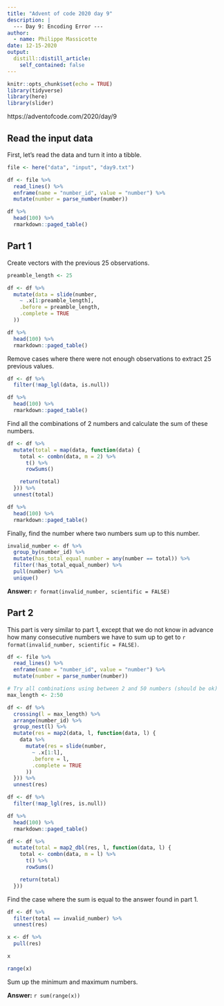 ```yaml
---
title: "Advent of code 2020 day 9"
description: |
  --- Day 9: Encoding Error ---
author:
  - name: Philippe Massicotte
date: 12-15-2020
output:
  distill::distill_article:
    self_contained: false
---
```



```r
knitr::opts_chunk$set(echo = TRUE)
library(tidyverse)
library(here)
library(slider)
```

https://adventofcode.com/2020/day/9

## Read the input data

First, let's read the data and turn it into a tibble.

```r
file <- here("data", "input", "day9.txt")

df <- file %>%
  read_lines() %>%
  enframe(name = "number_id", value = "number") %>%
  mutate(number = parse_number(number))

df %>%
  head(100) %>% 
  rmarkdown::paged_table()
```

## Part 1

Create vectors with the previous 25 observations.

```r

preamble_length <- 25

df <- df %>%
  mutate(data = slide(number,
    ~ .x[1:preamble_length],
    .before = preamble_length,
    .complete = TRUE
  ))

df %>%
  head(100) %>% 
  rmarkdown::paged_table()
```

Remove cases where there were not enough observations to extract 25 previous values.

```r
df <- df %>%
  filter(!map_lgl(data, is.null))

df %>% 
  head(100) %>% 
  rmarkdown::paged_table()
```

Find all the combinations of 2 numbers and calculate the sum of these numbers.

```r
df <- df %>%
  mutate(total = map(data, function(data) {
    total <- combn(data, m = 2) %>%
      t() %>%
      rowSums()

    return(total)
  })) %>%
  unnest(total)

df %>% 
  head(100) %>% 
  rmarkdown::paged_table()
```

Finally, find the number where two numbers sum up to this number.

```r
invalid_number <- df %>%
  group_by(number_id) %>%
  mutate(has_total_equal_number = any(number == total)) %>%
  filter(!has_total_equal_number) %>%
  pull(number) %>%
  unique()
```

**Answer:** `r format(invalid_number, scientific = FALSE)`

## Part 2

This part is very similar to part 1, except that we do not know in advance how many consecutive numbers we have to sum up to get to `r format(invalid_number, scientific = FALSE)`.

```r
df <- file %>%
  read_lines() %>%
  enframe(name = "number_id", value = "number") %>%
  mutate(number = parse_number(number))

# Try all combinations using between 2 and 50 numbers (should be ok)
max_length <- 2:50

df <- df %>%
  crossing(l = max_length) %>%
  arrange(number_id) %>%
  group_nest(l) %>%
  mutate(res = map2(data, l, function(data, l) {
    data %>%
      mutate(res = slide(number,
        ~ .x[1:l],
        .before = l,
        .complete = TRUE
      ))
  })) %>%
  unnest(res)

df <- df %>%
  filter(!map_lgl(res, is.null))

df %>% 
  head(100) %>% 
  rmarkdown::paged_table()
```

```r
df <- df %>%
  mutate(total = map2_dbl(res, l, function(data, l) {
    total <- combn(data, m = l) %>%
      t() %>%
      rowSums()

    return(total)
  }))
```

Find the case where the sum is equal to the answer found in part 1.

```r
df <- df %>%
  filter(total == invalid_number) %>%
  unnest(res)
```

```r
x <- df %>%
  pull(res)

x

range(x)
```

Sum up the minimum and maximum numbers.

**Answer:** `r sum(range(x))`
